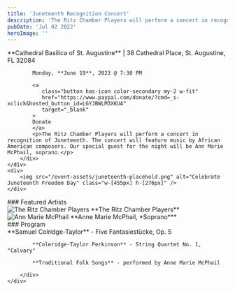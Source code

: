 ```yaml
---
title: 'Juneteenth Recognition Concert'
description: 'The Ritz Chamber Players will perform a concert in recognition of Juneteenth. The concert will feature music by African American composers. Our special guest for the night will be Ann Marie McPhail, soprano.'
pubDate: 'Jul 02 2022'
heroImage: ''
---
```


<div class="flex flex-row justify-between">
    <div>
        <div class="flex flex-col gap-4 max-w-[665px]">
            **Cathedral Basilica of St. Augustine** | 38 Cathedral Place, St. Augustine, FL 32084

            Monday, **June 19**, 2023 @ 7:30 PM

            <a
               class="button has-icon color-secondary my-2 w-fit"
               href="https://www.paypal.com/donate/?cmd=_s-xclick&hosted_button_id=LGYJBWLM3XKUA"
               target="_blank"
            >
            Donate
            </a>
            <p>The Ritz Chamber Players will perform a concert in recognition of Juneteenth. The concert will feature music by African American composers. Our special guest for the night will be Ann Marie McPhail, soprano.</p>
        </div>
    </div>
    <div>
        <img src="/event-assets/juneteenth-placehold.png" alt="Celebrate Juneteenth Freedom Day" class="w-[455px] h-[276px]" />
    </div>

</div>

<div class="flex flex-row justify-between py-8 border-b-2 border-neutral-900 dark:border-neutral-300 mb-12">
    <div class="flex flex-col">
        ### Featured Artists
        <div class="flex flex-row gap-10 my-4">
            <div>
                <img src="/event-assets/ritz.jpg" alt="The Ritz Chamber Players" class="w-[300px] h-[300px]" />
                **The Ritz Chamber Players**
            </div>
            <div>
                <img src="/event-assets/ann-marie-mcphail.png" alt="Ann Marie McPhail" class="w-[200px] h-[300px]" />
                **Anne Marie McPhail, *Soprano***
            </div>
        </div>
    </div>
    <div class="flex flex-col">
        ### Program
        <div class="flex flex-col gap-3 my-4">
            **Samuel Colridge-Taylor** - Five Fantasiestücke, Op. 5

            **Coleridge-Taylor Perkinson** - String Quartet No. 1, "Calvary"

            **Traditional Folk Songs** - performed by Anne Marie McPhail

        </div>
    </div>

</div>
